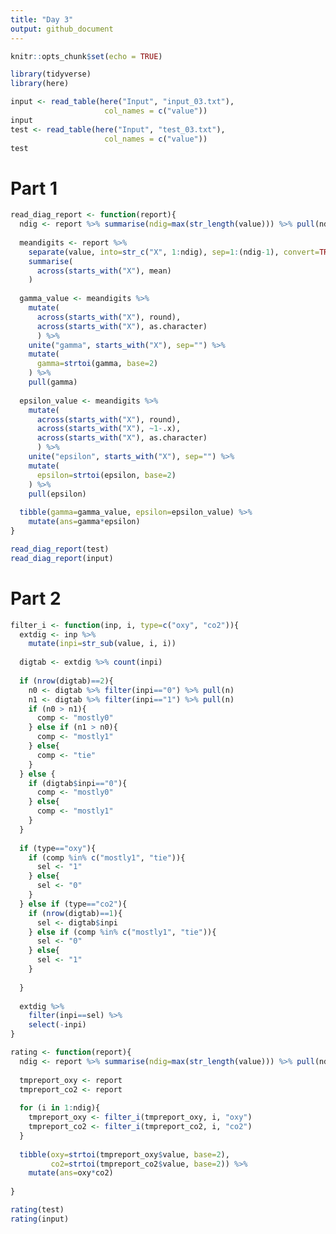 ```yaml
---
title: "Day 3"
output: github_document
---
```


```r
knitr::opts_chunk$set(echo = TRUE)
```

```r
library(tidyverse)
library(here)
```

```r
input <- read_table(here("Input", "input_03.txt"), 
                     col_names = c("value"))
input
test <- read_table(here("Input", "test_03.txt"), 
                     col_names = c("value"))
test
```

# Part 1
```r
read_diag_report <- function(report){
  ndig <- report %>% summarise(ndig=max(str_length(value))) %>% pull(ndig)
  
  meandigits <- report %>%
    separate(value, into=str_c("X", 1:ndig), sep=1:(ndig-1), convert=TRUE) %>%
    summarise(
      across(starts_with("X"), mean)
    )
  
  gamma_value <- meandigits %>%
    mutate(
      across(starts_with("X"), round),
      across(starts_with("X"), as.character)
      ) %>%
    unite("gamma", starts_with("X"), sep="") %>%
    mutate(
      gamma=strtoi(gamma, base=2)
    ) %>%
    pull(gamma)
  
  epsilon_value <- meandigits %>%
    mutate(
      across(starts_with("X"), round),
      across(starts_with("X"), ~1-.x),
      across(starts_with("X"), as.character)
      ) %>%
    unite("epsilon", starts_with("X"), sep="") %>%
    mutate(
      epsilon=strtoi(epsilon, base=2)
    ) %>%
    pull(epsilon)
  
  tibble(gamma=gamma_value, epsilon=epsilon_value) %>%
    mutate(ans=gamma*epsilon)
} 

read_diag_report(test)
read_diag_report(input)

```

# Part 2

```r

filter_i <- function(inp, i, type=c("oxy", "co2")){
  extdig <- inp %>%
    mutate(inpi=str_sub(value, i, i))
  
  digtab <- extdig %>% count(inpi)
  
  if (nrow(digtab)==2){
    n0 <- digtab %>% filter(inpi=="0") %>% pull(n)
    n1 <- digtab %>% filter(inpi=="1") %>% pull(n)
    if (n0 > n1){
      comp <- "mostly0"
    } else if (n1 > n0){
      comp <- "mostly1"
    } else{
      comp <- "tie"
    }
  } else {
    if (digtab$inpi=="0"){
      comp <- "mostly0"
    } else{
      comp <- "mostly1"
    }
  }
  
  if (type=="oxy"){
    if (comp %in% c("mostly1", "tie")){
      sel <- "1"
    } else{
      sel <- "0"
    }
  } else if (type=="co2"){
    if (nrow(digtab)==1){
      sel <- digtab$inpi
    } else if (comp %in% c("mostly1", "tie")){
      sel <- "0"
    } else{
      sel <- "1"
    }
    
  }
  
  extdig %>%
    filter(inpi==sel) %>%
    select(-inpi)
}

rating <- function(report){
  ndig <- report %>% summarise(ndig=max(str_length(value))) %>% pull(ndig)
  
  tmpreport_oxy <- report
  tmpreport_co2 <- report
  
  for (i in 1:ndig){
    tmpreport_oxy <- filter_i(tmpreport_oxy, i, "oxy")
    tmpreport_co2 <- filter_i(tmpreport_co2, i, "co2")
  }
  
  tibble(oxy=strtoi(tmpreport_oxy$value, base=2),
         co2=strtoi(tmpreport_co2$value, base=2)) %>%
    mutate(ans=oxy*co2)
  
}

rating(test)
rating(input)
```

